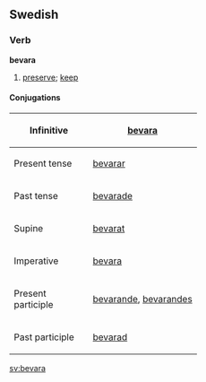 ==Swedish==
===Verb===
'''bevara'''

#[[preserve]]; [[keep]]

====Conjugations====
{| border=1 cellspacing=0
|- align=center
! width=125 bgcolor="#FFFFF0" | Infinitive
| [[bevara]]
|- align=center
! width=125 bgcolor="#FFFFF0" | Present tense
| [[bevarar]]
|- align=center
! width=125 bgcolor="#FFFFF0" | Past tense
| [[bevarade]]
|- align=center
! width=125 bgcolor="#FFFFF0" | Supine
| [[bevarat]]
|- align=center
! width=125 bgcolor="#FFFFF0" | Imperative
| [[bevara]]
|- align=center
! width=125 bgcolor="#FFFFF0" | Present participle
| colspan=2 | [[bevarande]], [[bevarandes]]
|- align=center
! width=125 bgcolor="#FFFFF0" | Past participle
| colspan=2 | [[bevarad]]
|}

[[sv:bevara]]